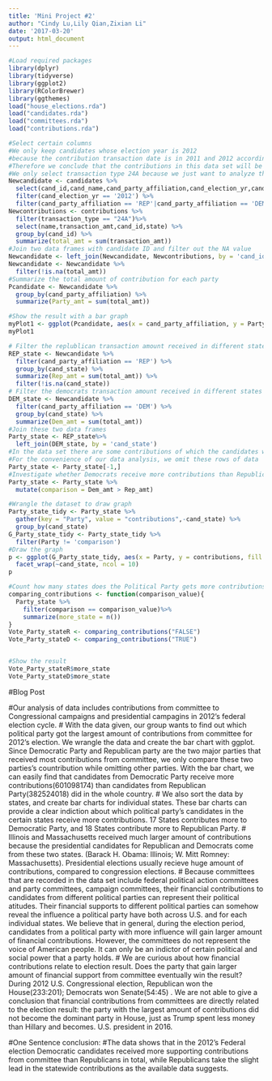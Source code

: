```yaml
---
title: 'Mini Project #2'
author: "Cindy Lu,Lily Qian,Zixian Li"
date: '2017-03-20'
output: html_document
---
```


```r
#Load required packages
library(dplyr)
library(tidyverse)
library(ggplot2)
library(RColorBrewer)
library(ggthemes)
load("house_elections.rda")
load("candidates.rda")
load("committees.rda")
load("contributions.rda")

```


```r
#Select certain columns
#We only keep candidates whose election year is 2012
#because the contribution transaction date is in 2011 and 2012 according to the contributions data table 
#Therefore we conclude that the contributions in this data set will be most possibily directed to 2012's election or elections above 2012 
#We only select transaction type 24A because we just want to analyze the donation that is directly used to support the candidates 
Newcandidate <- candidates %>%
  select(cand_id,cand_name,cand_party_affiliation,cand_election_yr,cand_state) %>%
  filter(cand_election_yr == '2012') %>%
  filter(cand_party_affiliation == 'REP'|cand_party_affiliation == 'DEM' )
Newcontributions <- contributions %>%
  filter(transaction_type == "24A")%>%
  select(name,transaction_amt,cand_id,state) %>%
  group_by(cand_id) %>%
  summarize(total_amt = sum(transaction_amt))
#Join two data frames with candidate ID and filter out the NA value 
Newcandidate <- left_join(Newcandidate, Newcontributions, by = 'cand_id') 
Newcandidate <- Newcandidate %>%
  filter(!is.na(total_amt))
#Summarize the total amount of contribution for each party
Pcandidate <- Newcandidate %>%
  group_by(cand_party_affiliation) %>%
  summarize(Party_amt = sum(total_amt))

#Show the result with a bar graph
myPlot1 <- ggplot(Pcandidate, aes(x = cand_party_affiliation, y = Party_amt, fill = cand_party_affiliation )) + geom_bar(stat = "identity", width = 0.3) + scale_fill_manual(values = c('blue', 'red'))
myPlot1
```

```r
# Filter the replublican transaction amount received in different states
REP_state <- Newcandidate %>%
  filter(cand_party_affiliation == 'REP') %>%
  group_by(cand_state) %>%
  summarize(Rep_amt = sum(total_amt)) %>%
  filter(!is.na(cand_state))
# Filter the democrats transaction amount received in different states
DEM_state <- Newcandidate %>%
  filter(cand_party_affiliation == 'DEM') %>%
  group_by(cand_state) %>%
  summarize(Dem_amt = sum(total_amt))
#Join these two data frames 
Party_state <- REP_state%>%
  left_join(DEM_state, by = 'cand_state')
#In the data set there are some contributions of which the candidates who received do not indicate the states they represent 
#For the convenience of our data analysis, we omit these rows of data   
Party_state <- Party_state[-1,]
#Investigate whether Democrats receive more contributions than Republicans
Party_state <- Party_state %>%
  mutate(comparison = Dem_amt > Rep_amt)

#Wrangle the dataset to draw graph
Party_state_tidy <- Party_state %>%
  gather(key = "Party", value = "contributions",-cand_state) %>%
  group_by(cand_state)
G_Party_state_tidy <- Party_state_tidy %>%
  filter(Party != 'comparison')
#Draw the graph
p <- ggplot(G_Party_state_tidy, aes(x = Party, y = contributions, fill = Party)) + geom_bar(stat = 'identity') + scale_fill_manual(values = c('blue', 'red'))+ theme(axis.text.x = element_text(angle = 70,hjust = 1))+
  facet_wrap(~cand_state, ncol = 10)
p
```

```r
#Count how many states does the Political Party gets more contributions than the other Political Party
comparing_contributions <- function(comparison_value){
  Party_state %>%
    filter(comparison == comparison_value)%>%
    summarize(more_state = n())
}
Vote_Party_stateR <- comparing_contributions("FALSE")
Vote_Party_stateD <- comparing_contributions("TRUE")


#Show the result
Vote_Party_stateR$more_state
Vote_Party_stateD$more_state
```
 

#Blog Post 

#Our analysis of data includes contributions from committee to Congressional campaigns and presidential campagins in 2012’s federal election cycle. 
#   With the data given, our group wants to find out which political party got the largest amount of contributions from committee for 2012's election. We wrangle the data and create the bar chart with ggplot. Since Democratic Party and Republican party are the two major parties that received most contributions from committee, we only compare these two parties's countribution while omitting other parties. With the bar chart, we can easily find that candidates from Democratic Party receive more contributions(601098174) than candidates from Republican Party(382524018) did in the whole country. 
#   We also sort the data by states, and create bar charts for individual states. These bar charts can provide a clear indiction about which political party's candidates in the certain states receive more contributions. 17 States contributes more to Democratic Party, and 18 States contribute more to Republican Party. 
#   Illinois and Massachusetts received much larger amount of contributions because the presidential candidates for Republican and Democrats come from these two states. (Barack H. Obama: Illinois; W. Mitt Romney: Massachusetts). Presidential elections usually recieve huge amount of contributions, compared to congression elections. 
#  Because committees that are recorded in the data set include federal political action committees and party committees, campaign committees, their financial contributions to candidates from different political parties can represent their political atitudes. Their financial supports to different political parties can somehow reveal the influence a political party have both across U.S. and for each individual states. We believe that in general, during the election period, candidates from a political party with more influence will gain larger amount of financial contributions. However, the committees do not represent the voice of American people. It can only be an indictor of certain political and social power that a party holds. 
# 	We are curious about how financial contributions relate to election result. Does the party that gain larger amount of financial support from committee eventually win the result? During 2012 U.S. Congressional election, Republican won the House(233:201); Democrats won Senate(54:45) . We are not able to give a conclusion that financial contributions from committees are directly related to the election result: the party with the largest amount of contributions did not become the dominant party in House, just as Trump spent less money than Hillary and becomes. U.S. president in 2016. 




#One Sentence conclusion:
#The data shows that in the 2012's Federal election Democratic candidates received more supporting contributions from committee than Republicans in total, while Republicans take the slight lead in the statewide contributions as the available data suggests.


